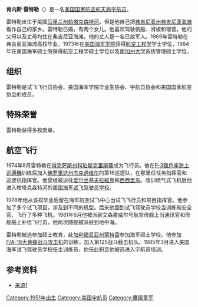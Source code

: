 {{Infobox astronaut
| name = 肯内斯·雷特勒
| honorific_suffix = 
| image = Kenneth Reightler.jpg
| image_size = 
| alt =
| caption = 
| type = [[美国国家航空航天局|美国国家航空航天局]][[宇航员|宇航员]]
| native_name = Kenneth Reightler Jr.
| native_name_lang = en
| nationality = {{USA}}
| status = 
| birth_name = Kenneth Stanley Reightler Jr.
| birth_date = {{birth date and age|1951|3|24}}
| birth_place = {{USA}}[[马里兰州|马里兰州]][[帕塔克森特河|帕塔克森特河]]
| death_date = 
| death_place = 
| resting_place = 
| resting_place_coords = 
| other_names = 
| occupation = 
| current_occupation = 
| previous_occupation = 
| education = 
| alma_mater = 
| rank = 
| space_time = 
| selection = 
| evas = 
| eva_time =    <!-- h m s -->
| missions =    <!-- or: |mission= -->
| insignia = [[File:Sts-48-patch.png|30px]][[File:Sts-60-patch.png|30px]]
| retirement =  <!-- {{end date|YYYY|MM|DD}} -->
| parents = 
| spouse = 
| partner =
| children = 
| relatives = 
| awards = 
| memorials = 
| website =     <!-- {{URL|example.com}} -->
| module = 
| child = 
}}
'''肯内斯·雷特勒'''（{{bd|1951年|3月24日}}）是一名[[美国国家航空航天局|美国国家航空航天局]][[宇航员|宇航员]]。

雷特勒出生于美国[[马里兰州|马里兰州]][[帕塔克森特河|帕塔克森特河]]，但是他自己把[[弗吉尼亚州|弗吉尼亚州]][[弗吉尼亚海滩|弗吉尼亚海滩]]看作自己的家乡。雷特勒已婚，有两个女儿。他喜欢驾驶帆船、滑板和宿营。他的父母以及丈母均住在弗吉尼亚海滩。他的丈人是一名已故军人。1969年雷特勒在弗吉尼亚海滩高校毕业，1973年在[[美国海军学院|美国海军学院]]获得[[航空工程学|航空工程学]]学士学位，1984年在美国海军硕士院获得航空工程学硕士学位以及[[南加州大学|南加州大学]]系统管理硕士学位。

== 组织 ==
雷特勒是试飞飞行员协会、美国海军学院毕业生协会、宇航员协会和美国国家航空协会的成员。

== 特殊荣誉 ==
雷特勒获得多枚勋章。

== 航空飞行 ==
1974年8月雷特勒在[[得克萨斯州|得克萨斯州]][[科珀斯克里斯蒂_(得克萨斯州)|科珀斯克里斯蒂]]成为飞行员。他在[[P-3獵戶座海上巡邏機|P-3獵戶座海上巡邏機]]训练后加入[[佛罗里达州|佛罗里达州]][[杰克逊维尔_(佛罗里达州)|杰克逊维尔]]的第16巡逻队，在那里任任务指挥官和巡逻机指挥官。他曾经被派往[[爱尔兰|爱尔兰]][[基夫拉維克|基夫拉維克]]和[[西西里岛|西西里岛]]。改训喷气式飞机后他进入帕塔克森特河的[[美国海军试飞驾驶员学校|美国海军试飞驾驶员学校]]。

1978年他从该校毕业后留在海军航空试飞中心当试飞飞行员和项目指挥官。他参加了多个试飞项目，涉及到不同的机型。后来他回到试飞驾驶员学校当训练和安全官，飞行了多种飞机。1981年6月他被派到艾森豪威尔号航空母舰上当通讯官和母舰船上补给飞行员，他两次随舰被派驻到地中海。

雷特勒被选参加硕士教育，赴[[加利福尼亚州|加利福尼亚州]][[蒙特雷|蒙特雷]]参加海军硕士学校。他参加[[F/A-18大黄蜂战斗攻击机|F/A-18大黄蜂战斗攻击机]]的训练，加入第125战斗截击机队。1985年3月进入美国海军试飞驾驶员学校任主训练员，他任此职至他被选进入宇航员培训。

== 参考资料 ==
* [https://web.archive.org/web/20100527161820/http://www.jsc.nasa.gov/Bios/htmlbios/reightle.html 来源1]

{{DEFAULTSORT:Reightler, Kenneth S.}}
[[Category:1951年出生|Category:1951年出生]]
[[Category:美国宇航员|Category:美国宇航员]]
[[Category:鹰级童军|Category:鹰级童军]]